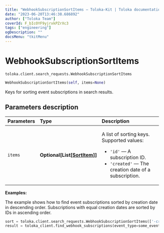 ```yaml
---
title: "WebhookSubscriptionSortItems — Toloka-Kit | Toloka documentation"
date: "2023-06-20T13:46:38.686892"
author: ["Toloka Team"]
coverId: F_bIcOYF9yjrxkPZrXc3
tags: ["engineering"]
ogDescription: ""
docsMenu: "tkitMenu"
---
```


# WebhookSubscriptionSortItems

`toloka.client.search_requests.WebhookSubscriptionSortItems`

```python
WebhookSubscriptionSortItems(self, items=None)
```

Keys for sorting event subscriptions in search results.

## Parameters description

| Parameters | Type | Description |
| :----------| :----| :-----------|
`items`|**Optional\[List\[[SortItem](/docs/toloka-kit/reference/toloka.client.search_requests.WebhookSubscriptionSortItems.SortItem)\]\]**|<p>A list of sorting keys. Supported values:</p> <ul> <li>`'id'` — A subscription ID.</li> <li>`'created'` — The creation date of a subscription.</li> </ul>

**Examples:**

The example shows how to find event subscriptions sorted by creation date in descending order. Subscriptions with equal creation dates are sorted by IDs in ascending order.

```python
sort = toloka.client.search_requests.WebhookSubscriptionSortItems(['-created', 'id'])
result = toloka_client.find_webhook_subscriptions(event_type=some_event_type, pool_id=my_pretty_pool_id, sort=sort, limit=10)
```